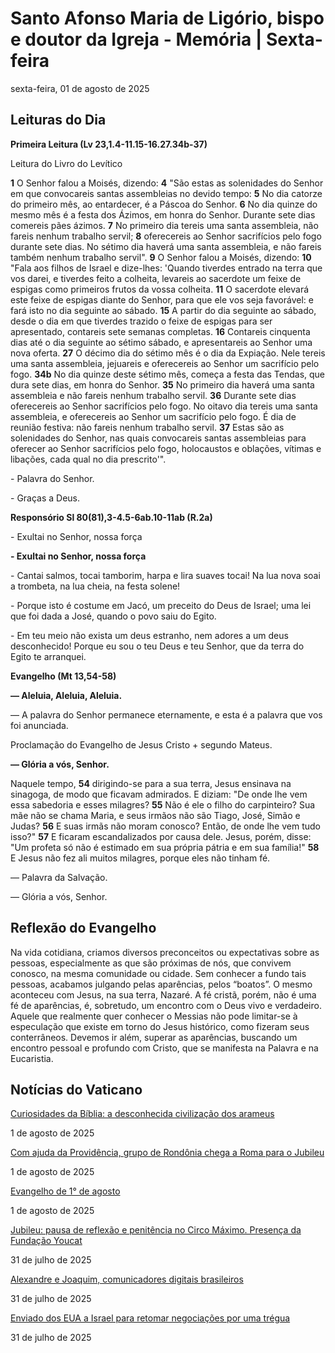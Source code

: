 
# Santo Afonso Maria de Ligório, bispo e doutor da Igreja - Memória | Sexta-feira

sexta-feira, 01 de agosto de 2025

## Leituras do Dia

**Primeira Leitura (Lv 23,1.4-11.15-16.27.34b-37)** 

Leitura do Livro do Levítico

**1** O Senhor falou a Moisés, dizendo: **4** "São estas as solenidades do Senhor em que convocareis santas assembleias no devido tempo: **5** No dia catorze do primeiro mês, ao entardecer, é a Páscoa do Senhor. **6** No dia quinze do mesmo mês é a festa dos Ázimos, em honra do Senhor. Durante sete dias comereis pães ázimos. **7** No primeiro dia tereis uma santa assembleia, não fareis nenhum trabalho servil; **8** oferecereis ao Senhor sacrifícios pelo fogo durante sete dias. No sétimo dia haverá uma santa assembleia, e não fareis também nenhum trabalho servil". **9** O Senhor falou a Moisés, dizendo: **10** "Fala aos filhos de Israel e dize-lhes: 'Quando tiverdes entrado na terra que vos darei, e tiverdes feito a colheita, levareis ao sacerdote um feixe de espigas como primeiros frutos da vossa colheita. **11** O sacerdote elevará este feixe de espigas diante do Senhor, para que ele vos seja favorável: e fará isto no dia seguinte ao sábado. **15** A partir do dia seguinte ao sábado, desde o dia em que tiverdes trazido o feixe de espigas para ser apresentado, contareis sete semanas completas. **16** Contareis cinquenta dias até o dia seguinte ao sétimo sábado, e apresentareis ao Senhor uma nova oferta. **27** O décimo dia do sétimo mês é o dia da Expiação. Nele tereis uma santa assembleia, jejuareis e oferecereis ao Senhor um sacrifício pelo fogo. **34b** No dia quinze deste sétimo mês, começa a festa das Tendas, que dura sete dias, em honra do Senhor. **35** No primeiro dia haverá uma santa assembleia e não fareis nenhum trabalho servil. **36** Durante sete dias oferecereis ao Senhor sacrifícios pelo fogo. No oitavo dia tereis uma santa assembleia, e oferecereis ao Senhor um sacrifício pelo fogo. É dia de reunião festiva: não fareis nenhum trabalho servil. **37** Estas são as solenidades do Senhor, nas quais convocareis santas assembleias para oferecer ao Senhor sacrifícios pelo fogo, holocaustos e oblações, vítimas e libações, cada qual no dia prescrito'".

\- Palavra do Senhor.

\- Graças a Deus.

**Responsório Sl 80(81),3-4.5-6ab.10-11ab (R.2a)** 

\- Exultai no Senhor, nossa força

**\- Exultai no Senhor, nossa força** 

\- Cantai salmos, tocai tamborim, harpa e lira suaves tocai! Na lua nova soai a trombeta, na lua cheia, na festa solene! 

\- Porque isto é costume em Jacó, um preceito do Deus de Israel; uma lei que foi dada a José, quando o povo saiu do Egito. 

\- Em teu meio não exista um deus estranho, nem adores a um deus desconhecido! Porque eu sou o teu Deus e teu Senhor, que da terra do Egito te arranquei. 

**Evangelho (Mt 13,54-58)** 

**— Aleluia, Aleluia, Aleluia.**

— A palavra do Senhor permanece eternamente, e esta é a palavra que vos foi anunciada.

Proclamação do Evangelho de Jesus Cristo + segundo Mateus.

**— Glória a vós, Senhor.** 

Naquele tempo, **54** dirigindo-se para a sua terra, Jesus ensinava na sinagoga, de modo que ficavam admirados. E diziam: "De onde lhe vem essa sabedoria e esses milagres? **55** Não é ele o filho do carpinteiro? Sua mãe não se chama Maria, e seus irmãos não são Tiago, José, Simão e Judas? **56** E suas irmãs não moram conosco? Então, de onde lhe vem tudo isso?" **57** E ficaram escandalizados por causa dele. Jesus, porém, disse: "Um profeta só não é estimado em sua própria pátria e em sua família!" **58** E Jesus não fez ali muitos milagres, porque eles não tinham fé.

 — Palavra da Salvação.

 — Glória a vós, Senhor.

## Reflexão do Evangelho

 Na vida cotidiana, criamos diversos preconceitos ou expectativas sobre as pessoas, especialmente as que são próximas de nós, que convivem conosco, na mesma comunidade ou cidade. Sem conhecer a fundo tais pessoas, acabamos julgando pelas aparências, pelos “boatos”. O mesmo aconteceu com Jesus, na sua terra, Nazaré. A fé cristã, porém, não é uma fé de aparências, é, sobretudo, um encontro com o Deus vivo e verdadeiro. Aquele que realmente quer conhecer o Messias não pode limitar-se à especulação que existe em torno do Jesus histórico, como fizeram seus conterrâneos. Devemos ir além, superar as aparências, buscando um encontro pessoal e profundo com Cristo, que se manifesta na Palavra e na Eucaristia.

## Notícias do Vaticano

[Curiosidades da Bíblia: a desconhecida civilização dos arameus](https://www.vaticannews.va/pt/vaticano/news/2025-08/curiosidades-biblia-desconhecida-civilizacao-arameus.html) 

1 de agosto de 2025

[Com ajuda da Providência, grupo de Rondônia chega a Roma para o Jubileu](https://www.vaticannews.va/pt/vaticano/news/2025-08/jubileu-jovens-grupo-porto-velho-rondonia.html) 

1 de agosto de 2025

[Evangelho de 1° de agosto](https://www.vaticannews.va/pt/igreja/news/2025-08/evangelho-01-agosto-2025-dom-mario-spaki.html) 

1 de agosto de 2025

[Jubileu: pausa de reflexão e penitência no Circo Máximo. Presença da Fundação Youcat](https://www.vaticannews.va/pt/vaticano/news/2025-07/sexta-feira-jovens-fazem-pausa-reflexao-penitencial.html) 

31 de julho de 2025

[Alexandre e Joaquim, comunicadores digitais brasileiros](https://www.vaticannews.va/pt/vaticano/news/2025-07/alexandre-joaquim-comunicadores-digitais-brasileiros.html) 

31 de julho de 2025

[Enviado dos EUA a Israel para retomar negociações por uma trégua](https://www.vaticannews.va/pt/mundo/news/2025-07/enviado-estados-unidos-a-israel-para-retomar-negociacoes-tregua.html) 

31 de julho de 2025